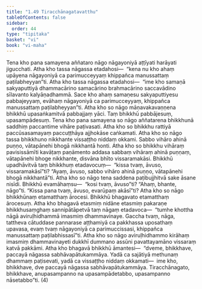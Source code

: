 ```yaml
---
title: "1.49 Tiracchānagatavatthu"
tableOfContents: false
sidebar:
  order: 44
type: "tipitaka"
basket: "vi"
book: "vi-maha"
---
```



<DynamicBreadcrumb />

<Division number="111" book="vi-maha" bookNo="3" page="120">

<Paragraph number="484" book="vi-maha">
Tena kho pana samayena aññataro nāgo nāgayoniyā aṭṭīyati harāyati jigucchati. Atha kho tassa nāgassa etadahosi—  “kena nu kho ahaṃ upāyena nāgayoniyā ca parimucceyyaṃ khippañca manussattaṃ paṭilabheyyan”ti. Atha kho tassa nāgassa etadahosi—  “ime kho samaṇā sakyaputtiyā dhammacārino samacārino brahmacārino saccavādino sīlavanto kalyāṇadhammā. Sace kho ahaṃ samaṇesu sakyaputtiyesu pabbajeyyaṃ, evāhaṃ nāgayoniyā ca parimucceyyaṃ, khippañca manussattaṃ paṭilabheyyan”ti. Atha kho so nāgo māṇavakavaṇṇena bhikkhū upasaṅkamitvā pabbajjaṃ yāci. Taṃ bhikkhū pabbājesuṃ, upasampādesuṃ. Tena kho pana samayena so nāgo aññatarena bhikkhunā saddhiṃ paccantime vihāre paṭivasati. Atha kho so bhikkhu rattiyā paccūsasamayaṃ paccuṭṭhāya ajjhokāse caṅkamati. Atha kho so nāgo tassa bhikkhuno nikkhante vissaṭṭho niddaṃ okkami. Sabbo vihāro ahinā puṇṇo, vātapānehi bhogā nikkhantā honti. Atha kho so bhikkhu vihāraṃ pavisissāmīti kavāṭaṃ paṇāmento addasa sabbaṃ vihāraṃ ahinā puṇṇaṃ, vātapānehi bhoge nikkhante, disvāna bhīto vissaramakāsi. Bhikkhū upadhāvitvā taṃ bhikkhuṃ etadavocuṃ—  “kissa tvaṃ, āvuso, vissaramakāsī”ti? “Ayaṃ, āvuso, sabbo vihāro ahinā puṇṇo, vātapānehi bhogā nikkhantā”ti. Atha kho so nāgo tena saddena paṭibujjhitvā sake āsane nisīdi. Bhikkhū evamāhaṃsu—  “kosi tvaṃ, āvuso”ti? “Ahaṃ, bhante, nāgo”ti. “Kissa pana tvaṃ, āvuso, evarūpaṃ akāsī”ti? Atha kho so nāgo bhikkhūnaṃ etamatthaṃ ārocesi. Bhikkhū bhagavato etamatthaṃ ārocesuṃ.
</Paragraph>

<Paragraph number="485" book="vi-maha">
Atha kho bhagavā etasmiṃ nidāne etasmiṃ pakaraṇe bhikkhusaṃghaṃ sannipātāpetvā taṃ nāgaṃ etadavoca—  “tumhe khottha nāgā aviruḷhidhammā imasmiṃ dhammavinaye. Gaccha tvaṃ, nāga, tattheva cātuddase pannarase aṭṭhamiyā ca pakkhassa uposathaṃ upavasa, evaṃ tvaṃ nāgayoniyā ca parimuccissasi, khippañca manussattaṃ paṭilabhissasī”ti. Atha kho so nāgo aviruḷhidhammo kirāhaṃ imasmiṃ dhammavinayeti dukkhī dummano assūni pavattayamāno vissaraṃ katvā pakkāmi. Atha kho bhagavā bhikkhū āmantesi—  “dveme, bhikkhave, paccayā nāgassa sabhāvapātukammāya. Yadā ca sajātiyā methunaṃ dhammaṃ paṭisevati, yadā ca vissaṭṭho niddaṃ okkamati—  ime kho, bhikkhave, dve paccayā nāgassa sabhāvapātukammāya. Tiracchānagato, bhikkhave, anupasampanno na upasampādetabbo, upasampanno nāsetabbo”ti. (4)
</Paragraph>
</Division>